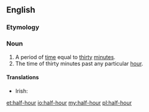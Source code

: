 ==English==

===Etymology===
{{prefix|half|hour}}

===Noun===
{{en-noun|sg=[[half]]-[[hour]]}}

# A period of [[time]] equal to [[thirty]] [[minute]]s.
# The time of thirty minutes past any particular [[hour]].

====Translations====
{{trans-top|thirty minutes}}
* Irish: {{t-|ga|leathuair|xs=Irish}}
{{trans-mid}}
{{trans-bottom}}

[[et:half-hour]]
[[io:half-hour]]
[[my:half-hour]]
[[pl:half-hour]]